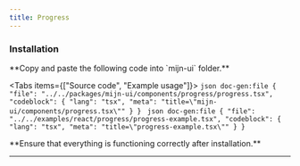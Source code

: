 ```yaml
---
title: Progress
---
```



<ComponentPreview>
  <ProgressExample />
</ComponentPreview>

### Installation

<Steps>
  <Step>
  **Copy and paste the following code into `mijn-ui` folder.**

  <Tabs items={["Source code", "Example usage"]}>
    <Tab value="Source code">
        ```json doc-gen:file
          {
            "file": "../../packages/mijn-ui/components/progress/progress.tsx",
            "codeblock": {
              "lang": "tsx",
              "meta": "title=\"mijn-ui/components/progress.tsx\""
            }
          }
        ```
    </Tab>
    <Tab value="Example usage">
        ```json doc-gen:file
          {
            "file": "../../examples/react/progress/progress-example.tsx",
            "codeblock": {
              "lang": "tsx",
              "meta": "title=\"progress-example.tsx\""
            }
          }
        ```
    </Tab>
  </Tabs>  
  </Step>
  
  <Step>
  **Ensure that everything is functioning correctly after installation.**
  </Step>
</Steps>

---
